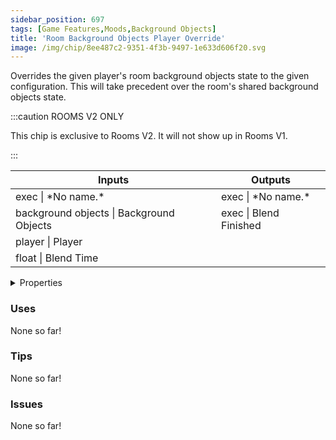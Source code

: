 ```yaml
---
sidebar_position: 697
tags: [Game Features,Moods,Background Objects]
title: 'Room Background Objects Player Override'
image: /img/chip/8ee487c2-9351-4f3b-9497-1e633d606f20.svg
---
```


Overrides the given player's room background objects state to the given configuration. This will take precedent over the room's shared background objects state.

:::caution ROOMS V2 ONLY

This chip is exclusive to Rooms V2. It will not show up in Rooms V1.

:::


<IChip uuid="8ee487c2-9351-4f3b-9497-1e633d606f20"/>

<table><thead><tr><th>Inputs</th><th>Outputs</th></tr></thead><tbody><tr><td>exec | *No name.*</td><td>exec | *No name.*</td></tr><tr><td>background objects | Background Objects</td><td>exec | Blend Finished</td></tr><tr><td>player | Player</td><td /></tr><tr><td>float | Blend Time</td><td /></tr></tbody></table>

<details>
  <summary>Properties</summary>
  <div>
    <div>
    <table>
      <tbody>
        <tr>
          <td>Is beta required?</td>
          <td>No</td>
        </tr>
        <tr>
          <td>Is chip a trolling risk?</td>
          <td>No</td>
        </tr>
        <tr>
          <td>Is chip a role assignment risk?</td>
          <td>No</td>
        </tr>
        <tr>
          <td>Chip UUID</td>
          <td>8ee487c2-9351-4f3b-9497-1e633d606f20</td>
        </tr>
        <tr>
          <td>Room availability</td>
          <td>Rooms V2 only</td>
        </tr>
      </tbody>
    </table>
    </div>
  </div>
</details>

### Uses

None so far!

### Tips

None so far!

### Issues

None so far!